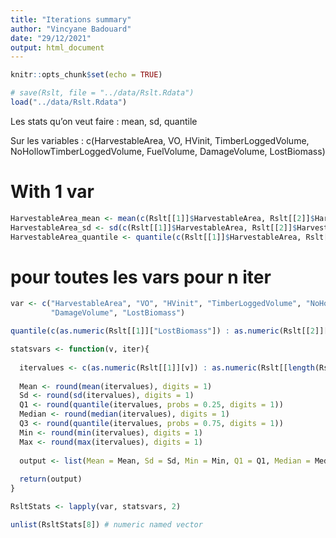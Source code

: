 ```yaml
---
title: "Iterations summary"
author: "Vincyane Badouard"
date: "29/12/2021"
output: html_document
---
```


```r
knitr::opts_chunk$set(echo = TRUE)
```


```r
# save(Rslt, file = "../data/Rslt.Rdata")
load("../data/Rslt.Rdata")
```

Les stats qu'on veut faire : mean, sd, quantile

Sur les variables : c(HarvestableArea, VO, HVinit, TimberLoggedVolume, NoHollowTimberLoggedVolume, FuelVolume,
DamageVolume, LostBiomass)

# With 1 var
```r
HarvestableArea_mean <- mean(c(Rslt[[1]]$HarvestableArea, Rslt[[2]]$HarvestableArea))
HarvestableArea_sd <- sd(c(Rslt[[1]]$HarvestableArea, Rslt[[2]]$HarvestableArea))
HarvestableArea_quantile <- quantile(c(Rslt[[1]]$HarvestableArea, Rslt[[2]]$HarvestableArea))

```

# pour toutes les vars pour n iter
```r
var <- c("HarvestableArea", "VO", "HVinit", "TimberLoggedVolume", "NoHollowTimberLoggedVolume", "FuelVolume",
         "DamageVolume", "LostBiomass")

quantile(c(as.numeric(Rslt[[1]]["LostBiomass"]) : as.numeric(Rslt[[2]]["LostBiomass"])), probs = c(0.25, 0.75))

statsvars <- function(v, iter){
  
  itervalues <- c(as.numeric(Rslt[[1]][v]) : as.numeric(Rslt[[length(Rslt)]][v]))
  
  Mean <- round(mean(itervalues), digits = 1)
  Sd <- round(sd(itervalues), digits = 1)
  Q1 <- round(quantile(itervalues, probs = 0.25, digits = 1))
  Median <- round(median(itervalues), digits = 1)
  Q3 <- round(quantile(itervalues, probs = 0.75, digits = 1))
  Min <- round(min(itervalues), digits = 1)
  Max <- round(max(itervalues), digits = 1)
  
  output <- list(Mean = Mean, Sd = Sd, Min = Min, Q1 = Q1, Median = Median, Q3 = Q3, Max = Max)
  
  return(output)
}

RsltStats <- lapply(var, statsvars, 2)

unlist(RsltStats[8]) # numeric named vector

```

